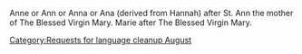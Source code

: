 {{nolanguage/box}}
[[Category:Requests for language cleanup August]]
Anne or Ann or Anna or Ana  (derived from Hannah)  after St. Ann the mother of The Blessed Virgin Mary. Marie after The Blessed Virgin Mary.
